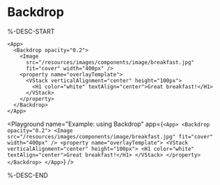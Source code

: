 # Backdrop

%-DESC-START 

```xmlui
<App>
  <Backdrop opacity="0.2">
    <Image 
      src="/resources/images/components/image/breakfast.jpg" 
      fit="cover" width="400px" />
    <property name="overlayTemplate">
      <VStack verticalAlignment="center" height="100px">
        <H1 color="white" textAlign="center">Great breakfast!</H1>
      </VStack>
    </property>
  </Backdrop>
</App>
```

<Playground
  name="Example: using Backdrop"
  app={`
    <App>
      <Backdrop opacity="0.2">
        <Image src="/resources/images/components/image/breakfast.jpg" fit="cover" width="400px" />
        <property name="overlayTemplate">
          <VStack verticalAlignment="center" height="100px">
            <H1 color="white" textAlign="center">Great breakfast!</H1>
          </VStack>
        </property>
      </Backdrop>
    </App>
  `}
/>

%-DESC-END
